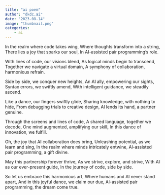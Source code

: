 ```yaml
---
title: "ai poem"
author: "dkdc.ai"
date: "2023-08-14"
image: "thumbnail.png"
categories: 
    - ai
---
```


In the realm where code takes wing,
Where thoughts transform into a string,
There lies a joy that sparks our soul,
In AI-assisted pair programming's role.

With lines of code, our visions blend,
As logical minds begin to transcend,
Together we navigate a virtual domain,
A symphony of collaboration, harmonious refrain.

Side by side, we conquer new heights,
An AI ally, empowering our sights,
Syntax errors, we swiftly amend,
With intelligent guidance, we steadily ascend.

Like a dance, our fingers swiftly glide,
Sharing knowledge, with nothing to hide,
From debugging trials to creative design,
AI lends its hand, a partner genuine.

Through the screens and lines of code,
A shared language, together we decode,
One mind augmented, amplifying our skill,
In this dance of innovation, we fulfill.

Oh, the joy that AI collaboration does bring,
Unleashing potential, as we learn and sing,
In the realm where minds intricately entwine,
AI-assisted pair programming, a gift divine.

May this partnership forever thrive,
As we strive, explore, and strive,
With AI as our ever-present guide,
In the journey of code, side by side.

So let us embrace this harmonious art,
Where humans and AI never stand apart,
And in this joyful dance, we claim our due,
AI-assisted pair programming, the dream come true.

